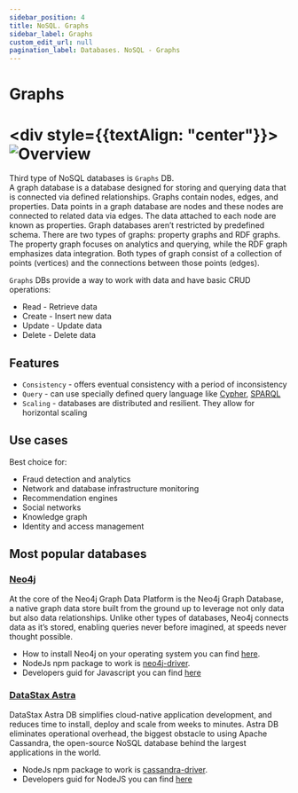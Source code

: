 ```yaml
---
sidebar_position: 4
title: NoSQL. Graphs
sidebar_label: Graphs
custom_edit_url: null
pagination_label: Databases. NoSQL - Graphs
---
```


# Graphs

# <div style={{textAlign: "center"}}> ![Overview](../img/graphs.jpeg) </div>

Third type of NoSQL databases is ```Graphs``` DB. <br/>
A graph database is a database designed for storing and querying data that is connected via defined relationships.
Graphs contain nodes, edges, and properties.
Data points in a graph database are nodes and these nodes are connected to related data via edges.
The data attached to each node are known as properties.
Graph databases aren’t restricted by predefined schema.
There are two types of graphs: property graphs and RDF graphs.
The property graph focuses on analytics and querying, while the RDF graph emphasizes data integration.
Both types of graph consist of a collection of points (vertices) and the connections between those points (edges).

```Graphs``` DBs provide a way to work with data and have basic CRUD operations:

- Read - Retrieve data
- Create - Insert new data
- Update - Update  data
- Delete - Delete data

## Features

- ```Consistency``` - offers eventual consistency with a period of inconsistency
- ```Query``` - can use specially defined query language like
[Cypher](https://neo4j.com/developer/cypher/),
[SPARQL](https://www.w3.org/TR/2013/REC-sparql11-overview-20130321/)
- ```Scaling``` - databases are distributed and resilient. They allow for horizontal scaling

## Use cases

Best choice for:

- Fraud detection and analytics
- Network and database infrastructure monitoring
- Recommendation engines
- Social networks
- Knowledge graph
- Identity and access management

## Most popular databases

### [Neo4j](https://neo4j.com/product/neo4j-graph-database/)

At the core of the Neo4j Graph Data Platform is the Neo4j Graph Database, a native graph data store built from the ground up to leverage not only data but also data relationships.
Unlike other types of databases, Neo4j connects data as it’s stored, enabling queries never before imagined, at speeds never thought possible.
  - How to install Neo4j on your operating system you can find [here](https://neo4j.com/product/#neo4j-desktop).<br/>
  - NodeJs npm package to work is [neo4j-driver](https://www.npmjs.com/package/neo4j-driver).<br/>
  - Developers guid for Javascript you can find [here](https://neo4j.com/developer/javascript/)

### [DataStax Astra](https://www.datastax.com/products/datastax-astra)

DataStax Astra DB simplifies cloud-native application development, and reduces time to install, deploy and scale from weeks to minutes.
Astra DB eliminates operational overhead, the biggest obstacle to using Apache Cassandra, the open-source NoSQL database behind the largest applications in the world.
  - NodeJs npm package to work is [cassandra-driver](https://www.npmjs.com/package/cassandra-driver).<br/>
  - Developers guid for NodeJS you can find [here](https://www.datastax.com/examples/astra-nodejs-starter)